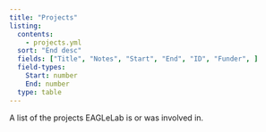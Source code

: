 ```yaml
---
title: "Projects"
listing: 
  contents: 
    - projects.yml
  sort: "End desc"
  fields: ["Title", "Notes", "Start", "End", "ID", "Funder", ]
  field-types:
    Start: number
    End: number
  type: table
---
```

A list of the projects EAGLeLab is or was involved in.
